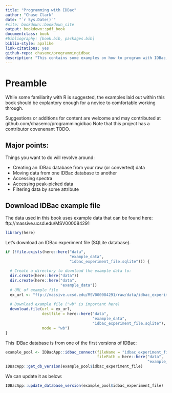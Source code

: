 ```yaml
--- 
title: "Programming with IDBac"
author: "Chase Clark"
date: "`r Sys.Date()`"
#site: bookdown::bookdown_site
output: bookdown::pdf_book
documentclass: book
#bibliography: [book.bib, packages.bib]
biblio-style: apalike
link-citations: yes
github-repo: chasemc/programmingidbac
description: "This contains some examples on how to program with IDBac; rather than, or complementing, using the Shiny app."
---
```


# Preamble

While some familiarity with R is suggested, the examples laid out within this book should be explantory enough for a novice to comfortable working through.

Suggestions or additions for content are welcome and may contributed at github.com/chasemc/programmingidbac Note that this project has a contributor covenenant TODO. 


## Major points:

Things you want to do will revolve around:

  - Creating an IDBac database from your raw (or converted) data
  - Moving data from one IDBac database to another
  - Accessing spectra 
  - Accessing peak-picked data
  - Filtering data by some attribute



## Download IDBac example file

The data used in this book uses example data that can be found here:
ftp://massive.ucsd.edu/MSV000084291

```r
library(here)
```

Let's download an IDBac experiment file (SQLite database).
```r

if (!file.exists(here::here("data",
                            "example_data",
                            "idbac_experiment_file.sqlite"))) {
  
  # Create a directory to download the example data to:
  dir.create(here::here("data"))
  dir.create(here::here("data",
                        "example_data"))
  # URL of example file
  ex_url <- "ftp://massive.ucsd.edu/MSV000084291/raw/data/idbac_experiment_file.sqlite"
  
  # Download example file ("wb" is important here)
  download.file(url = ex_url,
                destfile = here::here("data",
                                      "example_data",
                                      "idbac_experiment_file.sqlite"),
                mode = "wb")
}
```



This IDBac database is from one of the first versions of IDBac:

```r
example_pool <- IDBacApp::idbac_connect(fileName = "idbac_experiment_file",
                                        filePath = here::here("data",
                                                              "example_data"))
IDBacApp::get_db_version(example_pool$idbac_experiment_file)
```


We can update it as below:

```r
IDBacApp::update_database_version(example_pool$idbac_experiment_file)
```





